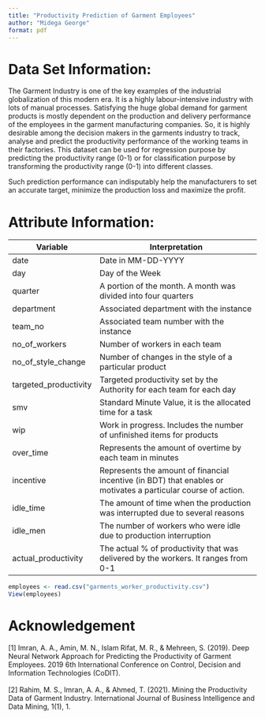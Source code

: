 ---
title: "Productivity Prediction of Garment Employees"
author: "Midega George"
format: pdf
---

# Data Set Information:

The Garment Industry is one of the key examples of the industrial globalization of this modern era. It is a highly labour-intensive industry with lots of manual processes. Satisfying the huge global demand for garment products is mostly dependent on the production and delivery performance of the employees in the garment manufacturing companies. So, it is highly desirable among the decision makers in the garments industry to track, analyse and predict the productivity performance of the working teams in their factories. This dataset can be used for regression purpose by predicting the productivity range (0-1) or for classification purpose by transforming the productivity range (0-1) into different classes.

Such prediction performance can indisputably help the manufacturers to set an accurate target, minimize the production loss and maximize the profit.

# Attribute Information:

| **Variable**          | **Interpretation**                                                                                             |
|------------------|-----------------------------------------------------|
| date                  | Date in MM-DD-YYYY                                                                                             |
| day                   | Day of the Week                                                                                                |
| quarter               |  A portion of the month. A month was divided into four quarters                                                |
| department            | Associated department with the instance                                                                        |
| team_no               | Associated team number with the instance                                                                       |
| no_of_workers         |  Number of workers in each team                                                                                |
| no_of_style_change    | Number of changes in the style of a particular product                                                         |
| targeted_productivity | Targeted productivity set by the Authority for each team for each day                                          |
| smv                   | Standard Minute Value, it is the allocated time for a task                                                     |
| wip                   | Work in progress. Includes the number of unfinished items for products                                         |
| over_time             | Represents the amount of overtime by each team in minutes                                                      |
| incentive             | Represents the amount of financial incentive (in BDT) that enables or motivates a particular course of action. |
| idle_time             | The amount of time when the production was interrupted due to several reasons                                  |
| idle_men              | The number of workers who were idle due to production interruption                                             |
| actual_productivity   | The actual % of productivity that was delivered by the workers. It ranges from 0-1                             |

```{r}
employees <- read.csv("garments_worker_productivity.csv")
View(employees)
```

# Acknowledgement 

\[1\] Imran, A. A., Amin, M. N., Islam Rifat, M. R., & Mehreen, S. (2019). Deep Neural Network Approach for Predicting the Productivity of Garment Employees. 2019 6th International Conference on Control, Decision and Information Technologies (CoDIT). \
\
\[2\] Rahim, M. S., Imran, A. A., & Ahmed, T. (2021). Mining the Productivity Data of Garment Industry. International Journal of Business Intelligence and Data Mining, 1(1), 1.
